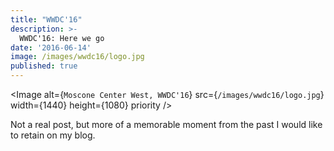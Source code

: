 ```yaml
---
title: "WWDC'16"
description: >-
  WWDC'16: Here we go
date: '2016-06-14'
image: /images/wwdc16/logo.jpg
published: true
---
```


<Image
  alt={`Moscone Center West, WWDC'16`}
  src={`/images/wwdc16/logo.jpg`}
  width={1440}
  height={1080}
  priority
/>

Not a real post, but more of a memorable moment from the past I would like to retain on my blog.
